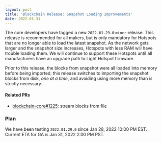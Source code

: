 ```yaml
---
layout: post
title: 'Blockchain Release: Snapshot Loading Improvements'
date: 2022-01-31
---
```


The core developers have tagged a new `2022.01.29.0` `miner` release. This release is recommended
for all makers, but is only mandatory for Hotspots that are no longer able to load the latest
snapshot. As the network gets larger and the snapshot size increases, Hotspots with less RAM will
have trouble loading them. We will continue to support these Hotspots until all manufacturers have
an upgrade path to Light Hotspot firmware.

<!--truncate-->

Prior to this release, the blocks from snapshot were all loaded into memory before being imported;
this release switches to importing the snapshot blocks from disk, _one at a time_, and avoiding
using more memory than is strictly necessary.

#### Related PRs

- [blockchain-core#1225](https://github.com/helium/blockchain-core/pull/1225): stream blocks from
  file <!-- helium/sk/stream-blocks-from-file -->

### Plan

We have been testing `2022.01.29.0` since Jan 28, 2022 10:00 PM EST. Current ETA for GA is Jan 31,
2022 2:00 PM PST.
